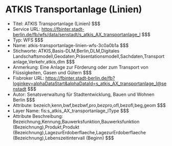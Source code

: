 # ATKIS Transportanlage (Linien)
- Titel: ATKIS Transportanlage (Linien) $$$
- Service URL: https://fbinter.stadt-berlin.de/fb/wfs/data/senstadt/s_atkis_AX_transportanlage_l $$$
- Typ: WFS $$$
- Name: atkis-transportanlage-linien-wfs-3c0a0b1a $$$
- Stichworte: ATKIS,Basis-DLM,Berlin,DLM,Digitales Landschaftsmodell,Geodaten,Präsentationsmodell,Sachdaten,Transportanlage,Verkehr,atkis,dlm $$$
- Anmerkung: Eine Anlage zur Förderung oder zum Transport von Flüssigkeiten, Gasen und Gütern $$$
- Fisbroker URL: https://fbinter.stadt-berlin.de/fb?loginkey=alphaDataStart&alphaDataId=s_atkis_AX_transportanlage_l@senstadt $$$
- Autor: Senatsverwaltung für Stadtentwicklung, Bauen und Wohnen Berlin $$$
- Attribute: bezeich,kenn,bwf,bezbwf,pro,bezpro,ofl,bezofl,beg,geom $$$
- Layer Name: fis:s_atkis_AX_transportanlage_lType $$$
- Attribute Beschreibung: Bezeichnung,Kennung,Bauwerksfunktion,Bauwerksfunktion (Bezeichnung),Produkt,Produkt (Bezeichnung),LagezurErdoberflaeche,LagezurErdoberflaeche (Bezeichnung),Lebenszeitintervall (Beginn) $$$

